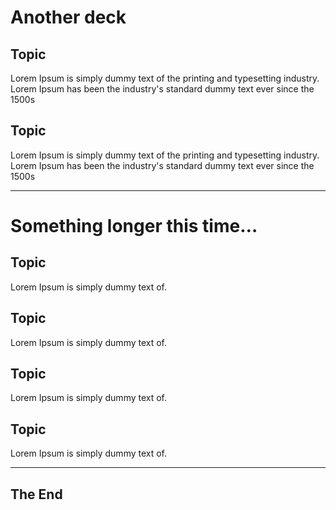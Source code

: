 

<Grid>
<GridItem column="1 / span 6">

# Another deck

</GridItem>

<GridItem row="2" column="1 / span 3">

## Topic

Lorem Ipsum is simply dummy text of the printing and typesetting industry. Lorem Ipsum has been the industry's standard dummy text ever since the 1500s

</GridItem>

<GridItem row="2" column="4 / span 3">

## Topic

Lorem Ipsum is simply dummy text of the printing and typesetting industry. Lorem Ipsum has been the industry's standard dummy text ever since the 1500s

</GridItem>

</Grid>

---

<Grid justify="flex-end" numOfRows={3}>

<GridItem column="1 / span 6">

# Something longer this time…

</GridItem>

<GridItem row="2" column="1 / span 3">

## Topic

Lorem Ipsum is simply dummy text of.

</GridItem>

<GridItem row="2" column="4 / span 3">

## Topic

Lorem Ipsum is simply dummy text of.

</GridItem>

<GridItem row="3" column="1 / span 3">

## Topic

Lorem Ipsum is simply dummy text of.

</GridItem>

<GridItem row="3" column="4 / span 3">

## Topic

Lorem Ipsum is simply dummy text of.

</GridItem>

</Grid>

---

## The End
